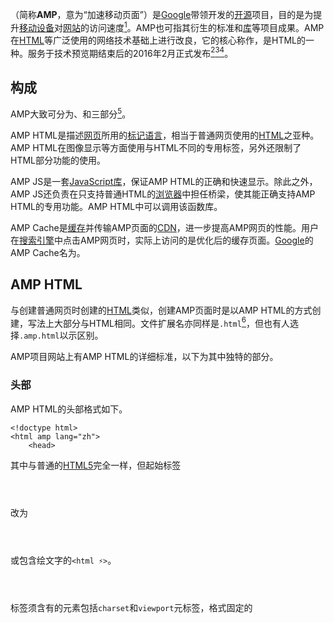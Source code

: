 {{noteTA
|G1 = IT
|1=zh-cn:福克斯新闻; zh-tw:福斯新聞; zh-hk:霍士新聞; 
|2=zh-tw:行動; zh-hk:流動; zh-cn:移动;<!--mobile-->
}}

{{Lang|en|'''Accelerated Mobile Pages'''}}（简称'''AMP'''，意为“加速移动页面”）是[[Google|Google]]带领开发的[[开源|开源]]项目，目的是为提升[[移动设备|移动设备]]对[[網站|网站]]的访问速度<ref>{{Cite web|url=http://www.itmedia.co.jp/news/articles/1510/08/news049.html|script-title=ja:Google、モバイルWeb高速化のオープンイニシアチブ「AMP」立ち上げ　Twitterや大手メディアが参加|accessdate=2017-03-07|date=2015-10-08|publisher={{tsl|ja|ITmedia}} NEWS|language=ja|archive-date=2017-03-07|archive-url=https://web.archive.org/web/20170307045922/http://www.itmedia.co.jp/news/articles/1510/08/news049.html|dead-url=no}}</ref>。AMP也可指其衍生的标准和[[函式庫|库]]等项目成果。AMP在[[HTML|HTML]]等广泛使用的网络技术基础上进行改良，它的核心称作{{Lang|en|'''AMP HTML'''}}，是HTML的一种。服务于技术预览期结束后的2016年2月正式发布<ref>{{cite web |url=http://www.malikasharma.co.nz/2016/02/accelerated-mobile-pages-code-seo/ |title=What Is Accelerated Mobile Pages? From Code To SEO |date=2016-02-19 |publisher=Malika Sharma |language=en |deadurl=yes |archiveurl=https://web.archive.org/web/20160309204347/http://www.malikasharma.co.nz/2016/02/accelerated-mobile-pages-code-seo/ |archivedate=2016-03-09 |accessdate=2017-03-08 }}</ref><ref>{{cite web |url=https://searchenginewatch.com/2016/02/23/google-has-launched-accelerated-mobile-pages/ |title=Google has launched Accelerated Mobile Pages |website=Search Engine Watch |date=2016-02-23 |author=Christopher Ratcliff |accessdate=2016-04-03 |language=en |archive-date=2016-03-22 |archive-url=https://web.archive.org/web/20160322171831/https://searchenginewatch.com/2016/02/23/google-has-launched-accelerated-mobile-pages/ |dead-url=no }}</ref><ref>{{cite web|title = Implement Accelerated Mobile Pages (AMP) and Optimize the Website to Next Level|url = http://www.mustips.com/implement-accelerated-mobile-pages-amp/|website = MUS Tips|date = 2016-03-05|accessdate = 2016-04-19|language = en|archive-date = 2016-04-26|archive-url = https://web.archive.org/web/20160426084749/http://www.mustips.com/implement-accelerated-mobile-pages-amp/|dead-url = no}}</ref>。

== 构成 ==
AMP大致可分为{{Lang|en|'''AMP HTML'''}}、{{Lang|en|'''AMP JS'''}}和{{Lang|en|'''AMP Cache'''}}三部分<ref>{{Cite web|url=https://www.ampproject.org/ja/learn/overview/|title=Overview|accessdate=2017-03-07|publisher=Accelerated Mobile Pages Project|language=ja|archive-date=2017-03-07|archive-url=https://web.archive.org/web/20170307045224/https://www.ampproject.org/ja/learn/overview/|dead-url=no}}</ref>。

AMP HTML是描述[[網頁|网页]]所用的[[置标语言|标记语言]]，相当于普通网页使用的[[HTML|HTML]]之亚种。AMP HTML在图像显示等方面使用与HTML不同的专用标签，另外还限制了HTML部分功能的使用。

AMP JS是一套[[JavaScript|JavaScript]][[函式庫|库]]，保证AMP HTML的正确和快速显示。除此之外，AMP JS还负责在只支持普通HTML的[[网页浏览器|浏览器]]中担任桥梁，使其能正确支持AMP HTML的专用功能。AMP HTML中可以调用该函数库。

AMP Cache是[[缓存|缓存]]并传输AMP页面的[[內容傳遞網路|CDN]]，进一步提高AMP网页的性能。用户在[[搜索引擎|搜索引擎]]中点击AMP网页时，实际上访问的是优化后的缓存页面。[[Google|Google]]的AMP Cache名为{{Lang|en|'''Google AMP Cache'''}}。

== AMP HTML ==
与创建普通网页时创建的[[HTML|HTML]]类似，创建AMP页面时是以AMP HTML的方式创建，写法上大部分与HTML相同。文件扩展名亦同样是<code>.html</code><ref>{{Cite web|url=https://www.ampproject.org/ja/docs/get_started/create/basic_markup|script-title=ja:AMP HTML ページを作成する|accessdate=2017-03-08|publisher=Accelerated Mobile Pages Project|language=ja|deadurl=yes|archiveurl=https://web.archive.org/web/20170308025812/https://www.ampproject.org/ja/docs/get_started/create/basic_markup|archivedate=2017-03-08}}</ref>，但也有人选择<code>.amp.html</code>以示区别。

AMP项目网站上有AMP HTML的详细标准，以下为其中独特的部分。

=== 头部 ===
AMP HTML的头部格式如下。<syntaxhighlight lang="html5">
<!doctype html>
<html amp lang="zh">
    <head>
</syntaxhighlight>其中{{tsl|en|Document type declaration|DOCTYPE声明}}与普通的[[HTML5|HTML5]]完全一样，但起始标签<code><html></code>改为<code><html amp></code>或包含绘文字的<code><html ⚡></code>。

<code><head></code>标签须含有的元素包括<code>charset</code>和<code>viewport</code>元标签，格式固定的<code><style></code>元素，以及读取AMP JS库的<code><script></code>元素等（其中一部分顺序也有规定）。此外，通过加入{{tsl|en|JSON-LD}}形式的结构化数据<ref>{{Cite web|url=https://codezine.jp/article/detail/9300|script-title=ja:ついに始まった、Google AMP（Accelerated Mobile Pages）を試してみよう！|accessdate=2017-03-07|date=2016-04-15|publisher=CodeZine|language=ja|archive-date=2017-03-07|archive-url=https://web.archive.org/web/20170307123637/https://codezine.jp/article/detail/9300|dead-url=no}}</ref>等，页面可以包含向[[搜索引擎|搜索引擎]]等工具传递合适信息的[[元数据|元数据]]。

=== 自定义元素 ===
除普通HTML元素外，AMP HTML还可使用一些独有元素（标签），即自定义元素。例如用于显示图像的<code><amp-img></code>（取代普通的<code><img></code>元素），显示布局侧边栏的<code><amp-sidebar></code>，显示外部站点内容的<code><amp-facebook></code>、<code><amp-twitter></code>，等等。

AMP中不可使用用户JavaScript，但有作为代替的自定义元素，代表性的有显示广告的<code><amp-ad></code>和用于{{tsl|ja|アクセス解析|访问分析}}的<code><amp-analytics></code>。

部分自定义元素要求使用时添加一些附加JavaScript库（在<code><head></code>标签内）。

=== 样式 ===
AMP页面与普通页面一样，使用[[层叠样式表|CSS]]进行样式布局。但CSS不能用外部文件表示，也不能在各元素的<code>style</code>属性中分别定义，必须写在AMP HTML开始部分<code><head></code>标签中的单一<code><style></code>元素中（可在[[服务器|服务器]]端动态生成CSS后嵌入AMP HTML）。包括媒体查询器和多数的属性选择器在内，大部分CSS功能都可在AMP中使用，禁用的则有<code>!</code><code>important</code>限定符和<code>*</code>选择器等。

另外，AMP允许通过元素的<code>layout</code>属性控制布局。例如，自适应图像可通过<code><amp-img layout="responsive"></code>表示。

=== HTML限制 ===
部分HTML元素和属性的使用受到限制，特别是图像和媒体方面，这些均由AMP自有的自定义元素替换。

=== 脚本 ===
AMP中，用户自己的JavaScript，以及[[jQuery|jQuery]]、[[AngularJS|AngularJS]]这类普通JavaScript库原则上不能使用。作为代替方案，可使用AMP HTML的自定义元素制作交互式网页。

== 优点 ==
使用AMP的网页可快速读取并显示，访问者在点击链接后无需等待即可看到页面内容。根据Google发布的数据，网页若是访问速度过慢，多数用户会放弃并关闭网页<ref>{{Cite web|url=http://www.atmarkit.co.jp/ait/articles/1604/08/news113.html|script-title=ja:Googleの検索結果で上位表示されるAccelerated Mobile Pagesに、はてブやLINEも対応表明|accessdate=2017-03-07|date=2016-04-18|publisher={{tsl|ja|@IT}}|language=ja|archive-date=2017-03-07|archive-url=https://web.archive.org/web/20170307050123/http://www.atmarkit.co.jp/ait/articles/1604/08/news113.html|dead-url=no}}</ref>，快速加载的页面对网站制作者也有利。

在[[Google搜索|Google搜索]]结果中，妥善建立的AMP网页旁会出现AMP标志，新闻等部分内容还会采用轮播（carousel）的特殊样式<ref>{{Cite web|url=https://developers.google.com/search/docs/guides/use-AMP-HTML|title=Use AMP HTML|accessdate=2017-03-07|publisher=[[Google_Developers|Google Developers]]|language=en|archive-date=2017-03-07|archive-url=https://web.archive.org/web/20170307050450/https://developers.google.com/search/docs/guides/use-AMP-HTML|dead-url=no}}</ref>。

== 争议 ==
AMP收到科技行业的广泛批评。<ref>{{cite web|url=https://www.theregister.co.uk/2017/05/19/open_source_insider_google_amp_bad_bad_bad/|title=Kill Google AMP before it kills the web|first=Scott Gilbertson 19 May 2017|last=at 08:25|website=www.theregister.co.uk|accessdate=April 16, 2019|archive-date=2020-05-03|archive-url=https://web.archive.org/web/20200503211933/https://www.theregister.co.uk/2017/05/19/open_source_insider_google_amp_bad_bad_bad/|dead-url=no}}</ref><ref>{{cite web|url=http://ampletter.org/|title=AMP letter|website=ampletter.org|accessdate=April 16, 2019|archive-date=2020-12-09|archive-url=https://web.archive.org/web/20201209100000/http://ampletter.org/|dead-url=no}}</ref><ref>{{cite web|url=http://social.techcrunch.com/2018/02/13/amp-for-email-is-a-terrible-idea/|title=AMP for email is a terrible idea|publisher=|accessdate=April 16, 2019}}</ref><ref>{{cite web|url=https://boingboing.net/2018/01/10/enclosure-vs-expedience.html|title=Web developers publish open letter taking Google to task for locking up with web with AMP|website=Boing Boing|accessdate=April 16, 2019|archive-date=2020-11-11|archive-url=https://web.archive.org/web/20201111235538/https://boingboing.net/2018/01/10/enclosure-vs-expedience.html|dead-url=no}}</ref><ref>{{cite web|url=https://www.theverge.com/2018/3/8/17095078/google-amp-accelerated-mobile-page-announcement-standard-web-packaging-urls|title=Inside Google’s plan to make the whole web as fast as AMP|first=Dieter|last=Bohn|date=March 8, 2018|website=The Verge|accessdate=April 16, 2019|archive-date=2020-12-19|archive-url=https://web.archive.org/web/20201219021414/https://www.theverge.com/2018/3/8/17095078/google-amp-accelerated-mobile-page-announcement-standard-web-packaging-urls|dead-url=no}}</ref><ref>{{cite web|url=https://arstechnica.com/gadgets/2018/03/google-claims-its-going-to-build-its-proprietary-amp-using-web-standards/|title=Google claims it’s going to build its proprietary AMP using Web standards|first=Peter|last=Bright|date=March 10, 2018|website=Ars Technica|accessdate=April 16, 2019|archive-date=2020-11-09|archive-url=https://web.archive.org/web/20201109021056/https://arstechnica.com/gadgets/2018/03/google-claims-its-going-to-build-its-proprietary-amp-using-web-standards/|dead-url=no}}</ref><ref>{{cite web|url=https://daringfireball.net/linked/2018/01/09/amp-will-still-suck|title=Google Announces Plan to Improve URLs for AMP Pages, But Even If It Happens, Which Remains Uncertain, AMP Will Still Suck|publisher=|accessdate=April 16, 2019|archive-date=2020-11-09|archive-url=https://web.archive.org/web/20201109043244/https://daringfireball.net/linked/2018/01/09/amp-will-still-suck|dead-url=no}}</ref>一些人认为谷歌试图通过制定网站的构建和盈利方式来保持其在互联网的主导地位、将出版商锁定在其生态系统中。<ref>{{cite web|url=https://www.theregister.co.uk/2017/10/30/google_amp_lead_complains/|title=Google AMP supremo whinges at being called out on team's bulls***|first=Kieren McCarthy in San Francisco 30 Oct 2017|last=at 21:33|website=www.theregister.co.uk|accessdate=April 16, 2019|archive-date=2019-11-13|archive-url=https://web.archive.org/web/20191113094911/https://www.theregister.co.uk/2017/10/30/google_amp_lead_complains/|dead-url=no}}</ref>

== 比较 ==
AMP常被与[[Facebook_Instant_Articles|Facebook Instant Articles]]和[[苹果新闻|苹果新闻]]比较<ref>{{Cite web|url=https://venturebeat.com/2016/08/14/google-amp-vs-facebook-instant-articles/|title=Why I prefer Google AMP pages to Facebook Instant Articles|last=Novet|first=Jordan|date=August 14, 2016|website=VentureBeat|language=en-US|archive-url=https://web.archive.org/web/20201108103519/http://venturebeat.com/2016/08/14/google-amp-vs-facebook-instant-articles/|archive-date=2020-11-08|access-date=February 28, 2019|dead-url=no}}</ref><ref>{{Cite web|url=https://www.viget.com/articles/your-guide-to-mobile-publishing-formats-amp-facebook-instant-articles-and-apple-news/|title=Your Guide to Mobile Publishing Formats: AMP, Facebook Instant Articles, and Apple News {{pipe}} Viget|last=Travis|first=Ben|last2=|first2=|date=December 13, 2016|website=viget.com|language=en|archive-url=https://web.archive.org/web/20201108151119/https://www.viget.com/articles/your-guide-to-mobile-publishing-formats-amp-facebook-instant-articles-and-apple-news/|archive-date=2020-11-08|access-date=February 28, 2019|last3=|first3=|last4=|first4=|last5=|first5=|last6=|dead-url=no}}</ref>，三者都发布于2015年，旨在提供更快的移动内容。<ref>{{Cite news|url=https://www.apple.com/newsroom/2015/06/08Apple-Announces-News-App-for-iPhone-iPad/|title=Apple Announces News App for iPhone & iPad|work=Apple Newsroom|access-date=August 31, 2017|language=en-US|archive-date=2020-10-24|archive-url=https://web.archive.org/web/20201024183502/https://www.apple.com/newsroom/2015/06/08Apple-Announces-News-App-for-iPhone-iPad/|dead-url=no}}</ref>AMP项目的支持者声称：APM是发布者和技术公司间的合作成果；AMP是为互联网，而不是专属应用程序设计的。

== 应用 ==
部分媒体已开始使用AMP，包括[[CNN|CNN]]、[[美国广播公司|美国广播公司]]和[[福克斯新闻|福克斯新闻]]。安装第三方插件后，[[WordPress|WordPress]]博客也可使用AMP<ref>{{cite web |url=https://www.wpmyweb.com/seo/setup-google-amp-wordpress-plugin.html |title=How to Setup Google AMP on WordPress Site (Using AMP Plugin) |website=Wpmyweb.com |date=2017-02-07 |author=Jyoti Prakash Ray |accessdate=2017-03-07 |language=en |archive-date=2017-02-10 |archive-url=https://web.archive.org/web/20170210232009/http://www.wpmyweb.com/seo/setup-google-amp-wordpress-plugin.html |dead-url=no }}</ref>。

2017年3月7日，Google宣布[[百度|百度]]、[[搜狗|搜狗]]和[[Yahoo!_JAPAN|Yahoo! JAPAN]]搜索将支持AMP<ref>{{Cite web |url=https://www.ampproject.org/latest/blog/amp-grows-its-footprint/ |title=AMP grows its footprint – Accelerated Mobile Pages Project |accessdate=2017-03-08 |work=www.ampproject.org |language=en |archiveurl=https://web.archive.org/web/20170308152856/https://www.ampproject.org/latest/blog/amp-grows-its-footprint/ |archivedate=2017-03-08 |deadurl=yes }}</ref>；其中百度在搜索结果中将AMP页面标注为“MIP”（移动网页加速器），一个百度主导、与AMP类似的项目<ref>{{Cite web |url=https://www.mipengine.org/ |title=MIP官网_移动网页加速器_MIP(Mobile Instant Pages) |accessdate=2017-03-08 |work=www.mipengine.org |language=zh-cn |archiveurl=https://web.archive.org/web/20170219094850/https://www.mipengine.org/ |archivedate=2017-02-19 |deadurl=yes }}</ref>。

== 参考文献 ==
{{Reflist}}

== 外部链接 ==
* {{Official|https://www.ampproject.org/}} {{en}}
* [https://googleblog.blogspot.jp/2015/10/introducing-accelerated-mobile-pages.html Official Google Blog: Introducing the Accelerated Mobile Pages Project, for a faster, open mobile web]{{Wayback|url=https://googleblog.blogspot.jp/2015/10/introducing-accelerated-mobile-pages.html |date=20160912130636 }} {{en}}

{{Google公司}}
[[Category:2016年面世|Category:2016年面世]]
[[Category:HTML|Category:HTML]]